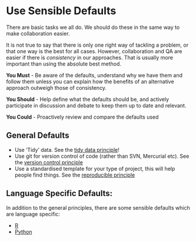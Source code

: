 # Use Sensible Defaults {#sensible_defaults}
There are basic tasks we all do. We should do these in the same way to make collaboration easier.

It is not true to say that there is only one right way of tackling a problem, or that one way is the best for all cases. However, collaboration and QA are easier if there is *consistency* in our approaches. That is usually more important than using the absolute best method.

**You Must** - Be aware of the defaults, understand why we have them and follow them unless you can explain how the benefits of an alternative approach outweigh those of consistency.

**You Should** - Help define what the defaults should be, and actively participate in discussion and debate to keep them up to date and relevant.

**You Could** - Proactively review and compare the defaults used

## General Defaults
* Use 'Tidy' data. See the [tidy data principle](#data_structure)!
* Use git for version control of code (rather than SVN, Mercurial etc). See the [version control principle](#version_control)
* Use a standardised template for your type of project, this will help people find things. See the [reproducible principle](#reproducible)

## Language Specific Defaults:
In addition to the general principles, there are some sensible defaults which are language specific:

* [R](#defaults_R)
* [Python](#defaults_python)
